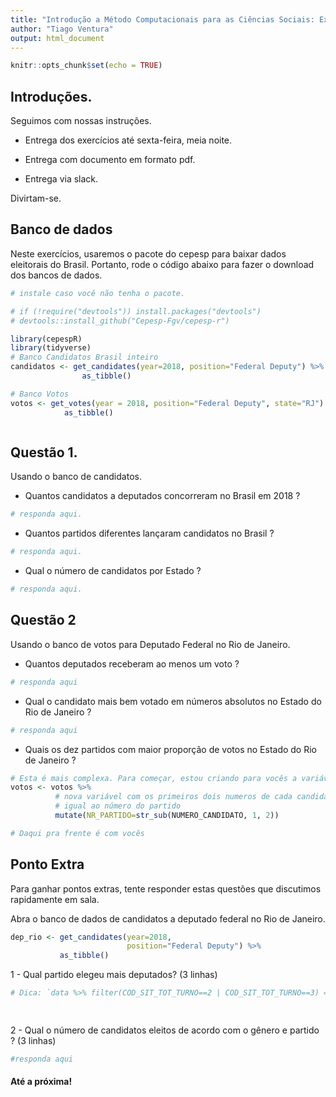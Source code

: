 ```yaml
---
title: "Introdução a Método Computacionais para as Ciências Sociais: Exercício 3"
author: "Tiago Ventura"
output: html_document
---
```


```r
knitr::opts_chunk$set(echo = TRUE)
```

## Introduções. 

Seguimos com nossas instruções. 

- Entrega dos exercícios até sexta-feira, meia noite. 

- Entrega com documento em formato pdf. 

- Entrega via slack. 

Divirtam-se. 

## Banco de dados

Neste exercícios, usaremos o pacote do cepesp para baixar dados eleitorais do Brasil. Portanto, rode o código abaixo para fazer o download dos bancos de dados. 

```r
# instale caso você não tenha o pacote. 

# if (!require("devtools")) install.packages("devtools")
# devtools::install_github("Cepesp-Fgv/cepesp-r")

library(cepespR)
library(tidyverse)
# Banco Candidatos Brasil inteiro
candidatos <- get_candidates(year=2018, position="Federal Deputy") %>% 
                as_tibble()

# Banco Votos
votos <- get_votes(year = 2018, position="Federal Deputy", state="RJ") %>%
            as_tibble()



```

## Questão 1.

Usando o banco de candidatos. 

- Quantos candidatos a deputados concorreram no Brasil em 2018 ?

```r

# responda aqui.

```

- Quantos partidos diferentes lançaram candidatos no Brasil ?

```r

# responda aqui.

```

- Qual o número de candidatos por Estado ?

```r
# responda aqui.

```



## Questão 2

Usando o banco de votos para Deputado Federal no Rio de Janeiro. 

- Quantos deputados receberam ao menos um voto ?

```r
# responda aqui
```

- Qual o candidato mais bem votado em números absolutos no Estado do Rio de Janeiro ?

```r
# responda aqui
```

- Quais os dez partidos com maior proporção de votos no Estado do Rio de Janeiro ?

```r

# Esta é mais complexa. Para começar, estou criando para vocês a variável partido. 
votos <- votos %>%
          # nova variável com os primeiros dois numeros de cada candidato
          # igual ao número do partido
          mutate(NR_PARTIDO=str_sub(NUMERO_CANDIDATO, 1, 2)) 

# Daqui pra frente é com vocês


```

## Ponto Extra

Para ganhar pontos extras, tente responder estas questões que discutimos rapidamente em sala. 


Abra o banco de dados de candidatos a deputado federal no Rio de Janeiro. 

```r

dep_rio <- get_candidates(year=2018,
                          position="Federal Deputy") %>%
           as_tibble()
```


1 - Qual partido elegeu mais deputados? (3 linhas)

```r
# Dica: `data %>% filter(COD_SIT_TOT_TURNO==2 | COD_SIT_TOT_TURNO==3) =  filtra somente os eleitos. 

 
```

2 - Qual o número de candidatos eleitos de acordo com o gênero e partido ? (3 linhas)



```r
#responda aqui
```


<!-- ## Questão 3 -->

<!-- Considerando a profissão dos deputados (disponível no banco de candidatos), qual a profissão que recebeu mais votos no Estado  do Rio de Janeiro? -->

<!-- ```{r} -->

<!-- ``` -->


#### Até a próxima!


